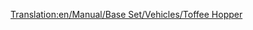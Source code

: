[[Translation:en/Manual/Base Set/Vehicles/Toffee Hopper]]
{{en/Trains Carriages new|Picture=[[File:en/Toffeehopper.png]]
|NormalCost=£1,125 ($2,250)
|NormalWeight=20 / 50 t
|NormalCapacity=30 tonnes of toffee
|MonoCost="
|MonoWeight=20 / 55 t
|MonoCapacity=35 tonnes of toffee
|MagCost="
|MagWeight=20 / 57 t
|MagCapacity=37 tonnes of toffee
|Description=A railway car designed for transporting toffee. Use this hopper if you want to transport toffee from the toffee quarry to the sweet factory.
}}